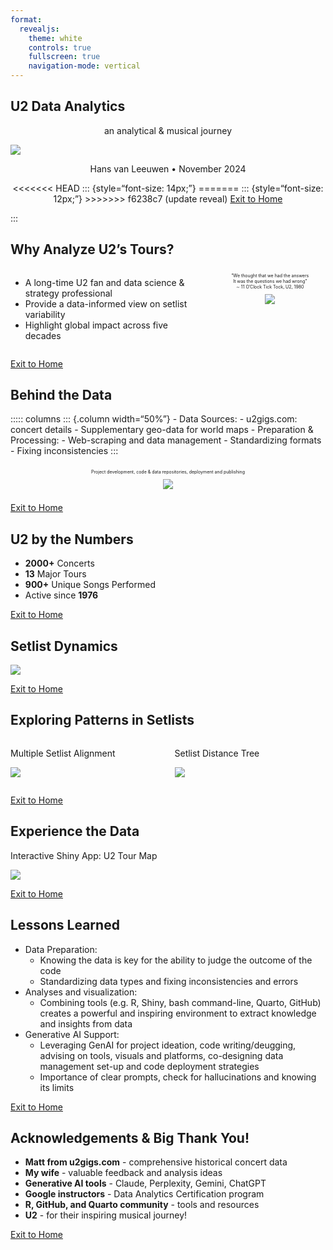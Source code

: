 ```yaml
---
format:
  revealjs:
    theme: white
    controls: true
    fullscreen: true
    navigation-mode: vertical
---
```


## U2 Data Analytics

::: {style="text-align: center;"}
an analytical & musical journey
:::

![](u2hvl/DSCN1518.JPG)

::: {style="text-align: center;"}
Hans van Leeuwen • November 2024
:::

::: {style="text-align: center;"}
<<<<<<< HEAD
::: {style="font-size: 14px;"}
=======
::: {style="font-size: 12px;"}
>>>>>>> f6238c7 (update reveal)
[Exit to Home](index.html)
:::
:::

## Why Analyze U2's Tours?

:::::: columns
::: {.column width="50%"}
-   A long-time U2 fan and data science & strategy professional
-   Provide a data-informed view on setlist variability
-   Highlight global impact across five decades
:::

:::: {.column width="50%" style="font-size: 0.5em;"}
::: {style="text-align: center;"}
"We thought that we had the answers\
It was the questions we had wrong"\
∼ 11 O'Clock Tick Tock, U2, 1980

![](u2hvl/EverythingYouKnowIsWrong.JPG)
:::
::::
::::::


::: {style="font-size: 14px;"}
[Exit to Home](index.html)
:::

## Behind the Data {.smaller}

::::: columns
::: {.column width="50%"}
-   Data Sources:
    -   u2gigs.com: concert details
    -   Supplementary geo-data for world maps
-   Preparation & Processing:
    -   Web-scraping and data management
    -   Standardizing formats
    -   Fixing inconsistencies
:::

::: {.column width="50%" style="font-size: 0.5em;"}
::: {style="text-align: center;"}
Project development, code & data repositories, deployment and publishing

![](u2hvl/u2_data_analytics_project_setup.jpg)
:::
:::::

::: {style="font-size: 14px;"}
[Exit to Home](index.html)
:::

## U2 by the Numbers

-   **2000+** Concerts
-   **13** Major Tours
-   **900+** Unique Songs Performed
-   Active since **1976**

::: {style="font-size: 14px;"}
[Exit to Home](index.html)
:::

## Setlist Dynamics

![](u2hvl/setlist_variability_by_tour.png)

::: {style="font-size: 14px;"}
[Exit to Home](index.html)
:::

## Exploring Patterns in Setlists

::::: columns
::: {.column width="50%"}
Multiple Setlist Alignment

![](u2hvl/setlist_alignment_mafft.png)
:::

::: {.column width="50%"}
Setlist Distance Tree

![](u2hvl/distance_tree_legs_colored.png)
:::
:::::

::: {style="font-size: 14px;"}
[Exit to Home](index.html)
:::

## Experience the Data

Interactive Shiny App: U2 Tour Map

![](u2hvl/u2_tour_map_shiny_app.png)

::: {style="font-size: 14px;"}
[Exit to Home](index.html)
:::

## Lessons Learned {.smaller}

-   Data Preparation:
    -   Knowing the data is key for the ability to judge the outcome of the code
    -   Standardizing data types and fixing inconsistencies and errors
-   Analyses and visualization:
    -   Combining tools (e.g. R, Shiny, bash command-line, Quarto, GitHub) creates a powerful and inspiring environment to extract knowledge and insights from data
-   Generative AI Support:
    -   Leveraging GenAI for project ideation, code writing/deugging, advising on tools, visuals and platforms, co-designing data management set-up and code deployment strategies
    -   Importance of clear prompts, check for hallucinations and knowing its limits

::: {style="font-size: 14px;"}
[Exit to Home](index.html)
:::

## Acknowledgements & Big Thank You!

-   **Matt from u2gigs.com** - comprehensive historical concert data
-   **My wife** - valuable feedback and analysis ideas
-   **Generative AI tools** - Claude, Perplexity, Gemini, ChatGPT
-   **Google instructors** - Data Analytics Certification program
-   **R, GitHub, and Quarto community** - tools and resources
-   **U2** - for their inspiring musical journey!

::: {style="font-size: 14px;"}
[Exit to Home](index.html)
:::